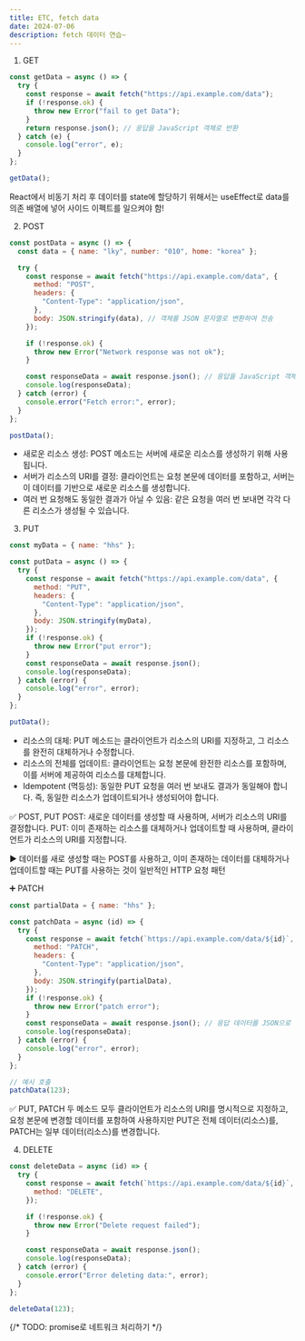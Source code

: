 ```yaml
---
title: ETC, fetch data
date: 2024-07-06
description: fetch 데이터 연습~
---
```


1. GET

```js
const getData = async () => {
  try {
    const response = await fetch("https://api.example.com/data");
    if (!response.ok) {
      throw new Error("fail to get Data");
    }
    return response.json(); // 응답을 JavaScript 객체로 반환
  } catch (e) {
    console.log("error", e);
  }
};

getData();
```

React에서 비동기 처리 후 데이터를 state에 할당하기 위해서는 useEffect로 data를 의존 배열에 넣어 사이드 이펙트를 일으켜야 함!

2. POST

```js
const postData = async () => {
  const data = { name: "lky", number: "010", home: "korea" };

  try {
    const response = await fetch("https://api.example.com/data", {
      method: "POST",
      headers: {
        "Content-Type": "application/json",
      },
      body: JSON.stringify(data), // 객체를 JSON 문자열로 변환하여 전송
    });

    if (!response.ok) {
      throw new Error("Network response was not ok");
    }

    const responseData = await response.json(); // 응답을 JavaScript 객체로 변환
    console.log(responseData);
  } catch (error) {
    console.error("Fetch error:", error);
  }
};

postData();
```

- 새로운 리소스 생성: POST 메소드는 서버에 새로운 리소스를 생성하기 위해 사용됩니다.
- 서버가 리소스의 URI를 결정: 클라이언트는 요청 본문에 데이터를 포함하고, 서버는 이 데이터를 기반으로 새로운 리소스를 생성합니다.
- 여러 번 요청해도 동일한 결과가 아닐 수 있음: 같은 요청을 여러 번 보내면 각각 다른 리소스가 생성될 수 있습니다.

3. PUT

```js
const myData = { name: "hhs" };

const putData = async () => {
  try {
    const response = await fetch("https://api.example.com/data", {
      method: "PUT",
      headers: {
        "Content-Type": "application/json",
      },
      body: JSON.stringify(myData),
    });
    if (!response.ok) {
      throw new Error("put error");
    }
    const responseData = await response.json();
    console.log(responseData);
  } catch (error) {
    console.log("error", error);
  }
};

putData();
```

- 리소스의 대체: PUT 메소드는 클라이언트가 리소스의 URI를 지정하고, 그 리소스를 완전히 대체하거나 수정합니다.
- 리소스의 전체를 업데이트: 클라이언트는 요청 본문에 완전한 리소스를 포함하며, 이를 서버에 제공하여 리소스를 대체합니다.
- Idempotent (멱등성): 동일한 PUT 요청을 여러 번 보내도 결과가 동일해야 합니다. 즉, 동일한 리소스가 업데이트되거나 생성되어야 합니다.

✅ POST, PUT
POST: 새로운 데이터를 생성할 때 사용하며, 서버가 리소스의 URI를 결정합니다.
PUT: 이미 존재하는 리소스를 대체하거나 업데이트할 때 사용하며, 클라이언트가 리소스의 URI를 지정합니다.

▶ 데이터를 새로 생성할 때는 POST를 사용하고, 이미 존재하는 데이터를 대체하거나 업데이트할 때는 PUT를 사용하는 것이
일반적인 HTTP 요청 패턴

➕ PATCH

```js
const partialData = { name: "hhs" };

const patchData = async (id) => {
  try {
    const response = await fetch(`https://api.example.com/data/${id}`, {
      method: "PATCH",
      headers: {
        "Content-Type": "application/json",
      },
      body: JSON.stringify(partialData),
    });
    if (!response.ok) {
      throw new Error("patch error");
    }
    const responseData = await response.json(); // 응답 데이터를 JSON으로 변환
    console.log(responseData);
  } catch (error) {
    console.log("error", error);
  }
};

// 예시 호출
patchData(123);
```

✅ PUT, PATCH
두 메소드 모두 클라이언트가 리소스의 URI를 명시적으로 지정하고, 요청 본문에 변경할 데이터를 포함하여 사용하지만 PUT은
전체 데이터(리소스)를, PATCH는 일부 데이터(리소스)를 변경합니다.

4. DELETE

```js
const deleteData = async (id) => {
  try {
    const response = await fetch(`https://api.example.com/data/${id}`, {
      method: "DELETE",
    });

    if (!response.ok) {
      throw new Error("Delete request failed");
    }

    const responseData = await response.json();
    console.log(responseData);
  } catch (error) {
    console.error("Error deleting data:", error);
  }
};

deleteData(123);
```

{/* TODO: promise로 네트워크 처리하기 */}

